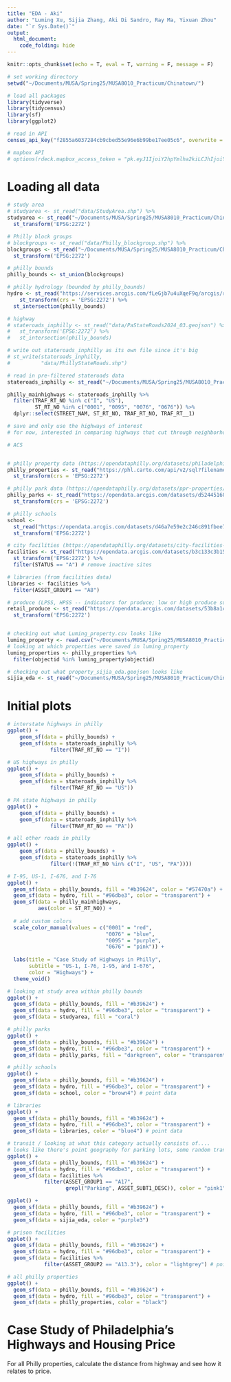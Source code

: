 ```yaml
---
title: "EDA - Aki"
author: "Luming Xu, Sijia Zhang, Aki Di Sandro, Ray Ma, Yixuan Zhou"
date: "`r Sys.Date()`"
output:
  html_document:
    code_folding: hide
---
```


```r
knitr::opts_chunk$set(echo = T, eval = T, warning = F, message = F)

# set working directory
setwd("~/Documents/MUSA/Spring25/MUSA8010_Practicum/Chinatown/")

# load all packages
library(tidyverse)
library(tidycensus)
library(sf)
library(ggplot2)

# read in API
census_api_key("f2855a6037284cb9cbed55e96e6b99be17ee05c6", overwrite = TRUE, install = T)

# mapbox API
# options(rdeck.mapbox_access_token = "pk.eyJ1IjoiY2hpYmlha2kiLCJhIjoiY20xODh2NTNqMTBvaDJqb2ptbjM4ZGViayJ9.un9M1_-S6kI8M0ktqZLz_Q")

```

# Loading all data

```r
# study area
# studyarea <- st_read("data/StudyArea.shp") %>% 
studyarea <- st_read("~/Documents/MUSA/Spring25/MUSA8010_Practicum/Chinatown/Dataset/studyarea/StudyArea.shp") %>%
  st_transform('EPSG:2272')

# Philly block groups
# blockgroups <- st_read("data/Philly_blockgroup.shp") %>%
blockgroups <- st_read("~/Documents/MUSA/Spring25/MUSA8010_Practicum/Chinatown/Dataset/Philly_blockgroup/Philly_blockgroup.shp") %>%
  st_transform('EPSG:2272')

# philly bounds
philly_bounds <- st_union(blockgroups)

# philly hydrology (bounded by philly_bounds)
hydro <- st_read("https://services.arcgis.com/fLeGjb7u4uXqeF9q/arcgis/rest/services/Hydrographic_Features_Poly/FeatureServer/1/query?outFields=*&where=1%3D1&f=geojson") %>% 
    st_transform(crs = 'EPSG:2272') %>% 
  st_intersection(philly_bounds)

# highway
# stateroads_inphilly <- st_read("data/PaStateRoads2024_03.geojson") %>% 
#   st_transform('EPSG:2272') %>% 
#   st_intersection(philly_bounds)

# write out stateroads_inphilly as its own file since it's big
# st_write(stateroads_inphilly,
#          "data/PhillyStateRoads.shp")

# read in pre-filtered stateroads data
stateroads_inphilly <- st_read("~/Documents/MUSA/Spring25/MUSA8010_Practicum/Chinatown/data/PhillyStateRoads.shp")

philly_mainhighways <- stateroads_inphilly %>%
  filter(TRAF_RT_NO %in% c("I", "US"),
         ST_RT_NO %in% c("0001", "0095", "0076", "0676")) %>%
  dplyr::select(STREET_NAM, ST_RT_NO, TRAF_RT_NO, TRAF_RT__1)

# save and only use the highways of interest
# for now, interested in comparing highways that cut through neighborhoods vs those that don't

# ACS 


# philly property data (https://opendataphilly.org/datasets/philadelphia-properties-and-assessment-history/)
philly_properties <- st_read("https://phl.carto.com/api/v2/sql?filename=opa_properties_public&format=geojson&skipfields=cartodb_id&q=SELECT+*+FROM+opa_properties_public") %>% 
  st_transform(crs = 'EPSG:2272')

# philly park data (https://opendataphilly.org/datasets/ppr-properties/)
philly_parks <- st_read("https://opendata.arcgis.com/datasets/d52445160ab14380a673e5849203eb64_0.geojson") %>%
  st_transform(crs = 'EPSG:2272')

# philly schools
school <-
  st_read("https://opendata.arcgis.com/datasets/d46a7e59e2c246c891fbee778759717e_0.geojson") %>%
  st_transform('EPSG:2272')

# city facilities (https://opendataphilly.org/datasets/city-facilities-master-facilities-database/)
facilities <- st_read("https://opendata.arcgis.com/datasets/b3c133c3b15d4c96bcd4d5cc09f19f4e_0.geojson") %>%
  st_transform('EPSG:2272') %>% 
  filter(STATUS == "A") # remove inactive sites

# libraries (from facilities data)
libraries <- facilities %>% 
  filter(ASSET_GROUP1 == "A8")

# produce (LPSS, HPSS -- indicators for produce; low or high produce supply stores)
retail_produce <- st_read("https://opendata.arcgis.com/datasets/53b8a1c653a74c92b2de23a5d7bf04a0_0.geojson") %>%
  st_transform('EPSG:2272')


# checking out what Luming_property.csv looks like
luming_property <- read.csv("~/Documents/MUSA/Spring25/MUSA8010_Practicum/Chinatown/Dataset/Luming_property.csv")
# looking at which properties were saved in luming_property
luming_properties <- philly_properties %>% 
  filter(objectid %in% luming_property$objectid)

# checking out what property_sijia_eda.geojson looks like
sijia_eda <- st_read("~/Documents/MUSA/Spring25/MUSA8010_Practicum/Chinatown/Dataset/property_sijia_eda.geojson")

```

# Initial plots

```r
# interstate highways in philly
ggplot() +
    geom_sf(data = philly_bounds) +
    geom_sf(data = stateroads_inphilly %>% 
              filter(TRAF_RT_NO == "I"))

# US highways in philly
ggplot() +
    geom_sf(data = philly_bounds) +
    geom_sf(data = stateroads_inphilly %>% 
              filter(TRAF_RT_NO == "US"))

# PA state highways in philly
ggplot() +
    geom_sf(data = philly_bounds) +
    geom_sf(data = stateroads_inphilly %>% 
              filter(TRAF_RT_NO == "PA"))

# all other roads in philly
ggplot() +
    geom_sf(data = philly_bounds) +
    geom_sf(data = stateroads_inphilly %>% 
              filter(!(TRAF_RT_NO %in% c("I", "US", "PA"))))

# I-95, US-1, I-676, and I-76
ggplot() +
  geom_sf(data = philly_bounds, fill = "#b39624", color = "#57470a") +
  geom_sf(data = hydro, fill = "#96dbe3", color = "transparent") +
  geom_sf(data = philly_mainhighways,
          aes(color = ST_RT_NO)) +
  
  # add custom colors
  scale_color_manual(values = c("0001" = "red",
                                "0076" = "blue",
                                "0095" = "purple",
                                "0676" = "pink")) +
  
  labs(title = "Case Study of Highways in Philly",
       subtitle = "US-1, I-76, I-95, and I-676",
       color = "Highways") +
  theme_void()

# looking at study area within philly bounds
ggplot() +
  geom_sf(data = philly_bounds, fill = "#b39624") + 
  geom_sf(data = hydro, fill = "#96dbe3", color = "transparent") +
  geom_sf(data = studyarea, fill = "coral")

# philly parks
ggplot() +
  geom_sf(data = philly_bounds, fill = "#b39624") + 
  geom_sf(data = hydro, fill = "#96dbe3", color = "transparent") +
  geom_sf(data = philly_parks, fill = "darkgreen", color = "transparent")

# philly schools
ggplot() +
  geom_sf(data = philly_bounds, fill = "#b39624") + 
  geom_sf(data = hydro, fill = "#96dbe3", color = "transparent") +
  geom_sf(data = school, color = "brown4") # point data

# libraries
ggplot() +
  geom_sf(data = philly_bounds, fill = "#b39624") + 
  geom_sf(data = hydro, fill = "#96dbe3", color = "transparent") +
  geom_sf(data = libraries, color = "blue4") # point data

# transit / looking at what this category actually consists of....
# looks like there's point geography for parking lots, some random transit stops, and heli pad station
ggplot() +
  geom_sf(data = philly_bounds, fill = "#b39624") + 
  geom_sf(data = hydro, fill = "#96dbe3", color = "transparent") +
  geom_sf(data = facilities %>% 
            filter(ASSET_GROUP1 == "A17",
                   grepl("Parking", ASSET_SUBT1_DESC)), color = "pink1") # point data

ggplot() +
  geom_sf(data = philly_bounds, fill = "#b39624") + 
  geom_sf(data = hydro, fill = "#96dbe3", color = "transparent") +
  geom_sf(data = sijia_eda, color = "purple3")

# prison facilities
ggplot() +
  geom_sf(data = philly_bounds, fill = "#b39624") + 
  geom_sf(data = hydro, fill = "#96dbe3", color = "transparent") +
  geom_sf(data = facilities %>% 
            filter(ASSET_GROUP2 == "A13.3"), color = "lightgrey") # point data

# all philly properties
ggplot() +
  geom_sf(data = philly_bounds, fill = "#b39624") + 
  geom_sf(data = hydro, fill = "#96dbe3", color = "transparent") +
  geom_sf(data = philly_properties, color = "black")

```

# Case Study of Philadelphia's Highways and Housing Price

For all Philly properties, calculate the distance from highway and see how it relates to price.
